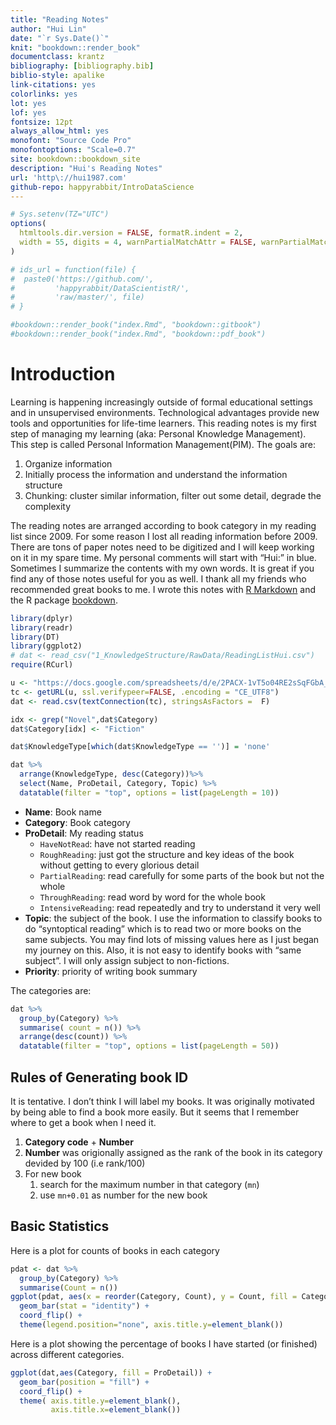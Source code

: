 ```yaml
--- 
title: "Reading Notes"
author: "Hui Lin"
date: "`r Sys.Date()`"
knit: "bookdown::render_book"
documentclass: krantz
bibliography: [bibliography.bib]
biblio-style: apalike
link-citations: yes
colorlinks: yes
lot: yes
lof: yes
fontsize: 12pt
always_allow_html: yes
monofont: "Source Code Pro"
monofontoptions: "Scale=0.7"
site: bookdown::bookdown_site
description: "Hui's Reading Notes"
url: 'http\://hui1987.com'
github-repo: happyrabbit/IntroDataScience
---
```


```r
# Sys.setenv(TZ="UTC")
options(
  htmltools.dir.version = FALSE, formatR.indent = 2,
  width = 55, digits = 4, warnPartialMatchAttr = FALSE, warnPartialMatchDollar = FALSE
)

# ids_url = function(file) {
#  paste0('https://github.com/',
#         'happyrabbit/DataScientistR/',
#         'raw/master/', file)
# }

#bookdown::render_book("index.Rmd", "bookdown::gitbook")
#bookdown::render_book("index.Rmd", "bookdown::pdf_book")
```

# Introduction{-}

Learning is happening increasingly outside of formal educational settings and in unsupervised environments. Technological advantages provide new tools and opportunities for life-time learners. This reading notes is my first step of managing my learning (aka: Personal Knowledge Management). This step is called Personal Information Management(PIM). The goals are:

1. Organize information
1. Initially process the information and understand the information structure
1. Chunking: cluster similar information, filter out some detail, degrade the complexity

The reading notes are arranged according to book category in my reading list since 2009. For some reason I lost all reading information before 2009. There are tons of paper notes need to be digitized and I will keep working on it in my spare time. My personal comments will start with “Hui:” in blue. Sometimes I summarize the contents with my own words. It is great if you find any of those notes useful for you as well. I thank all my friends who recommended great books to me. I wrote this notes with [R Markdown](https://rmarkdown.rstudio.com)  and the R package [bookdown](https://bookdown.org/yihui/bookdown/).

```r
library(dplyr)
library(readr)
library(DT)
library(ggplot2)
# dat <- read_csv("1_KnowledgeStructure/RawData/ReadingListHui.csv")
require(RCurl)

u <- "https://docs.google.com/spreadsheets/d/e/2PACX-1vT5o04RE2sSqFGbA_iyhjAUYDE3TpGXzQMjyBrMvHUk1RpSDJ22SB0F7SLMoqXim5hn733oHYYsok0s/pub?gid=0&single=true&output=csv"
tc <- getURL(u, ssl.verifypeer=FALSE, .encoding = "CE_UTF8")
dat <- read.csv(textConnection(tc), stringsAsFactors =  F)

idx <- grep("Novel",dat$Category)
dat$Category[idx] <- "Fiction"

dat$KnowledgeType[which(dat$KnowledgeType == '')] = 'none'

dat %>%
  arrange(KnowledgeType, desc(Category))%>%
  select(Name, ProDetail, Category, Topic) %>%
  datatable(filter = "top", options = list(pageLength = 10))
```

- **Name**: Book name
- **Category**: Book category
- **ProDetail**: My reading status
    - `HaveNotRead`: have not started reading
    - `RoughReading`: just got the structure and key ideas of the book without getting to every glorious detail
    - `PartialReading`: read carefully for some parts of the book but not the whole
    - `ThroughReading`: read word by word for the whole book
    - `IntensiveReading`: read repeatedly and try to understand it very well
- **Topic**: the subject of the book. I use the information to classify books to do “syntoptical reading” which is to read two or more books on the same subjects. You may find lots of missing values here as I just began my journey on this. Also, it is not easy to identify books with “same subject”. I will only assign subject to non-fictions.
- **Priority**: priority of writing book summary

The categories are:

```r
dat %>%
  group_by(Category) %>%
  summarise( count = n()) %>%
  arrange(desc(count)) %>%
  datatable(filter = "top", options = list(pageLength = 50))
```

## Rules of Generating book ID {-}

It is tentative. I don’t think I will label my books. It was originally motivated by being able to find a book more easily. But it seems that I remember where to get a book when I need it.

1. **Category code** + **Number**
2. **Number** was origionally assigned as the rank of the book in its category devided by 100 (i.e rank/100)
3. For new book
    1. search for the maximum number in that category (`mn`)
    2. use `mn+0.01` as number for the new book

## Basic Statistics{-}

Here is a plot for counts of books in each category


```r
pdat <- dat %>%
  group_by(Category) %>%
  summarise(Count = n())
ggplot(pdat, aes(x = reorder(Category, Count), y = Count, fill = Category)) +
  geom_bar(stat = "identity") +
  coord_flip() +
  theme(legend.position="none", axis.title.y=element_blank()) 
```

Here is a plot showing the percentage of books I have started (or finished) across different categories.

```r
ggplot(dat,aes(Category, fill = ProDetail)) +
  geom_bar(position = "fill") +
  coord_flip() +
  theme( axis.title.y=element_blank(),
         axis.title.x=element_blank()) 
```



